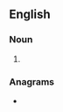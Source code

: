 ==English==

===Noun===
{{head|en|noun form}}

# {{plural of|bayou|lang=en}}

===Anagrams===
* {{anagrams|en|a=abosuy|Ayoubs|boyaus}}